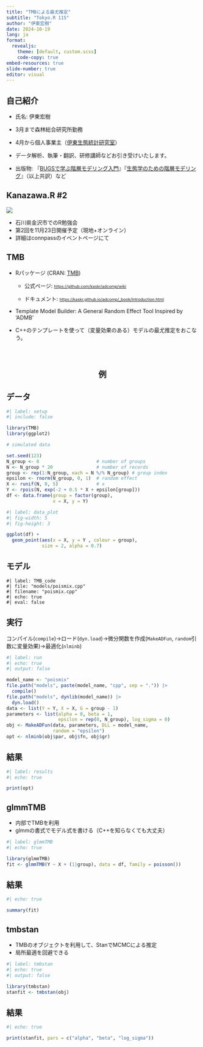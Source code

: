 ```yaml
---
title: "TMBによる最尤推定"
subtitle: "Tokyo.R 115"
author: "伊東宏樹"
date: 2024-10-19
lang: ja
format:
  revealjs:
    theme: [default, custom.scss]
    code-copy: true
embed-resources: true
slide-number: true
editor: visual
---
```


## 自己紹介

-   氏名: 伊東宏樹

-   3月まで森林総合研究所勤務

-   4月から個人事業主（[伊東生態統計研究室](https://ito4303.sakura.ne.jp/)）

-   データ解析、執筆・翻訳、研修講師などお引き受けいたします。

-   出版物: 『[BUGSで学ぶ階層モデリング入門](https://www.kyoritsu-pub.co.jp/book/b10003729.html)』『[生態学のための階層モデリング](https://www.kyoritsu-pub.co.jp/book/b10003301.html)』（以上共訳）など

## Kanazawa.R #2

![](images/KanazawaR.jpg)

-   石川県金沢市でのR勉強会
-   第2回を11月23日開催予定（現地+オンライン）
-   詳細はconnpassのイベントページにて

## TMB

-   Rパッケージ (CRAN: [TMB](https://cran.r-project.org/package=TMB))

    -   公式ページ: [https://github.com/kaskr/adcomp/wiki](https://github.com/kaskr/adcomp/wiki){style="font-size: 75%;"}

    -   ドキュメント: [https://kaskr.github.io/adcomp/\_book/Introduction.html](https://kaskr.github.io/adcomp/_book/Introduction.html){style="font-size: 75%;"}

-   Template Model Builder: A General Random Effect Tool Inspired by 'ADMB'

-   C++のテンプレートを使って（変量効果のある）モデルの最尤推定をおこなう。

::: {style="text-align: center; margin-top: 5em;"}
## 例
:::

## データ

```r
#| label: setup
#| include: false

library(TMB)
library(ggplot2)

# simulated data

set.seed(123)
N_group <- 8                     # number of groups
N <- N_group * 20                # number of records
group <- rep(1:N_group, each = N %/% N_group) # group index
epsilon <- rnorm(N_group, 0, 1)  # random effect
X <- runif(N, 0, 5)              # x
Y <- rpois(N, exp(-2 + 0.5 * X + epsilon[group]))
df <- data.frame(group = factor(group),
                 x = X, y = Y)
```

```r
#| label: data_plot
#| fig-width: 5
#| fig-height: 3

ggplot(df) +
  geom_point(aes(x = X, y = Y , colour = group),
             size = 2, alpha = 0.7)
```

## モデル

```Rcpp
#| label: TMB_code
#| file: "models/poismix.cpp"
#| filename: "poismix.cpp"
#| echo: true
#| eval: false
```

## 実行

コンパイル(`compile`)→ロード(`dyn.load`)→微分関数を作成(`MakeADFun`, `random`引数に変量効果)→最適化(`nlminb`)

```r
#| label: run
#| echo: true
#| output: false

model_name <- "poismix"
file.path("models", paste(model_name, "cpp", sep = ".")) |>
  compile()
file.path("models", dynlib(model_name)) |>
  dyn.load()
data <- list(Y = Y, X = X, G = group - 1)
parameters <- list(alpha = 0, beta = 1,
                   epsilon = rep(0, N_group), log_sigma = 0)
obj <- MakeADFun(data, parameters, DLL = model_name,
                 random = "epsilon")
opt <- nlminb(obj$par, obj$fn, obj$gr)
```

## 結果

```r
#| label: results
#| echo: true

print(opt)
```

## glmmTMB

-   内部でTMBを利用
-   glmmの書式でモデル式を書ける（C++を知らなくても大丈夫）

```r
#| label: glmmTMB
#| echo: true

library(glmmTMB)
fit <- glmmTMB(Y ~ X + (1|group), data = df, family = poisson())
```

## 結果

```r
#| echo: true

summary(fit)
```

## tmbstan

-   TMBのオブジェクトを利用して、StanでMCMCによる推定
-   局所最適を回避できる

```r
#| label: tmbstan
#| echo: true
#| output: false

library(tmbstan)
stanfit <- tmbstan(obj)
```

## 結果

```r
#| echo: true

print(stanfit, pars = c("alpha", "beta", "log_sigma"))
```
